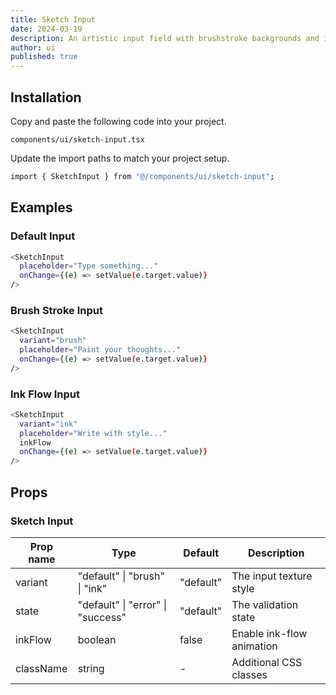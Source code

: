 ```yaml
---
title: Sketch Input
date: 2024-03-19
description: An artistic input field with brushstroke backgrounds and ink-flow animations.
author: ui
published: true
---
```


<ComponentPreview name="sketch-input-demo" />

## Installation

<Steps>

<Step>Copy and paste the following code into your project.</Step>

`components/ui/sketch-input.tsx`

<ComponentSource name="sketch-input" />

<Step>Update the import paths to match your project setup.</Step>

```bash
import { SketchInput } from "@/components/ui/sketch-input";
```

</Steps>

## Examples

### Default Input

```bash
<SketchInput
  placeholder="Type something..."
  onChange={(e) => setValue(e.target.value)}
/>
```

### Brush Stroke Input

```bash
<SketchInput
  variant="brush"
  placeholder="Paint your thoughts..."
  onChange={(e) => setValue(e.target.value)}
/>
```

### Ink Flow Input

```bash
<SketchInput
  variant="ink"
  placeholder="Write with style..."
  inkFlow
  onChange={(e) => setValue(e.target.value)}
/>
```

## Props

### Sketch Input

| Prop name | Type                              | Default   | Description               |
| --------- | --------------------------------- | --------- | ------------------------- |
| variant   | "default" \| "brush" \| "ink"     | "default" | The input texture style   |
| state     | "default" \| "error" \| "success" | "default" | The validation state      |
| inkFlow   | boolean                           | false     | Enable ink-flow animation |
| className | string                            | -         | Additional CSS classes    |
